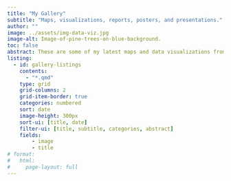 ```yaml
---
title: "My Gallery"
subtitle: "Maps, visualizations, reports, posters, and presentations."
author: ""
image: ../assets/img-data-viz.jpg
image-alt: Image-of-pine-trees-on-blue-background.
toc: false
abstract: These are some of my latest maps and data visualizations from personal creative projects, work assignments, or course projects. Any of my contributions to Tidy Tuesday or similar are included.
listing:
  - id: gallery-listings
    contents:
      - "*.qmd"
    type: grid
    grid-columns: 2
    grid-item-border: true
    categories: numbered
    sort: date
    image-height: 300px
    sort-ui: [title, date]
    filter-ui: [title, subtitle, categories, abstract]
    fields:
        - image
        - title
# format: 
#   html: 
#     page-layout: full
---
```


::: {#gallery-listings .listings-gallery}

:::
